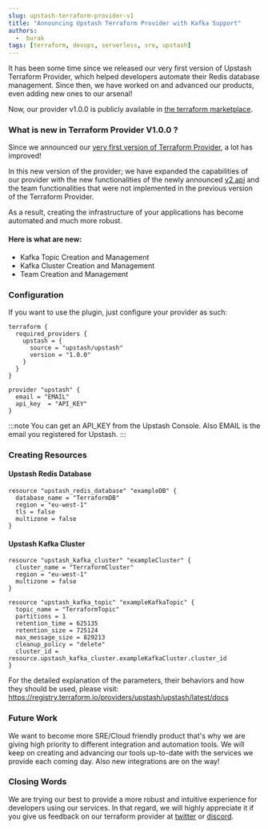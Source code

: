```yaml
---
slug: upstash-terraform-provider-v1
title: "Announcing Upstash Terraform Provider with Kafka Support"
authors:
  -  burak
tags: [terraform, devops, serverless, sre, upstash]
---
```


It has been some time since we released our very first version of Upstash Terraform Provider, which helped developers automate their Redis database management.
Since then, we have worked on and advanced our products, even adding new ones to our arsenal!

Now, our provider v1.0.0 is publicly available in [the terraform marketplace](https://registry.terraform.io/providers/upstash/upstash/latest).

### What is new in Terraform Provider V1.0.0 ?

Since we announced our [very first version of Terraform Provider](https://blog.upstash.com/redis-terraform), a lot has improved!

In this new version of the provider; we have expanded the capabilities of our provider with the new functionalities of the newly announced [v2 api](https://blog.upstash.com/management-api-v2) and the team functionalities that were not implemented in the previous version of the Terraform Provider.

As a result, creating the infrastructure of your applications has become automated and much more robust.

#### Here is what are new:

- Kafka Topic Creation and Management
- Kafka Cluster Creation and Management
- Team Creation and Management

### Configuration

If you want to use the plugin, just configure your provider as such:

```
terraform {
  required_providers {
    upstash = {
      source = "upstash/upstash"
      version = "1.0.0"
    }
  }
}
```

```
provider "upstash" {
  email = "EMAIL"
  api_key  = "API_KEY"
}
```

:::note
You can get an API_KEY from the Upstash Console. Also EMAIL is the email you registered for Upstash.
:::

### Creating Resources

#### Upstash Redis Database

```
resource "upstash_redis_database" "exampleDB" {
  database_name = "TerraformDB"
  region = "eu-west-1"
  tls = false
  multizone = false
}
```

#### Upstash Kafka Cluster

```
resource "upstash_kafka_cluster" "exampleCluster" {
  cluster_name = "TerraformCluster"
  region = "eu-west-1"
  multizone = false
}
```

```
resource "upstash_kafka_topic" "exampleKafkaTopic" {
  topic_name = "TerraformTopic"
  partitions = 1
  retention_time = 625135
  retention_size = 725124
  max_message_size = 829213
  cleanup_policy = "delete"
  cluster_id = resource.upstash_kafka_cluster.exampleKafkaCluster.cluster_id
}
```

For the detailed explanation of the parameters, their behaviors and how they should be used, please visit: https://registry.terraform.io/providers/upstash/upstash/latest/docs

### Future Work

We want to become more SRE/Cloud friendly product that's why we are giving high priority to different integration and automation tools.
We will keep on creating and advancing our tools up-to-date with the services we provide each coming day.
Also new integrations are on the way!

### Closing Words

We are trying our best to provide a more robust and intuitive experience for developers using our services.
In that regard, we will highly appreciate it if you give us feedback on our terraform provider at [twitter](https://twitter.com/upstash) or [discord](https://discord.com/invite/w9SenAtbme).
